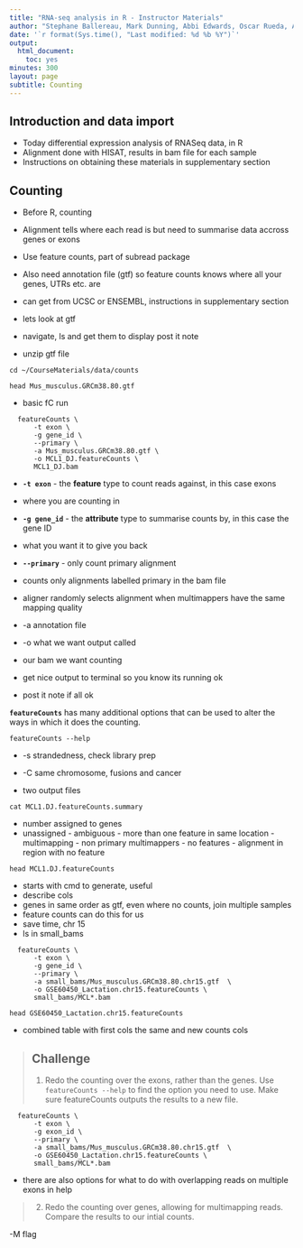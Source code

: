 ```yaml
---
title: "RNA-seq analysis in R - Instructor Materials"
author: "Stephane Ballereau, Mark Dunning, Abbi Edwards, Oscar Rueda, Ashley Sawle"
date: '`r format(Sys.time(), "Last modified: %d %b %Y")`'
output:
  html_document:
    toc: yes
minutes: 300
layout: page
subtitle: Counting
---
```



## Introduction and data import

* Today differential expression analysis of RNASeq data, in R
* Alignment done with HISAT, results in bam file for each sample
* Instructions on obtaining these materials in supplementary section


## Counting

* Before R, counting
* Alignment tells where each read is but need to summarise data accross genes or exons
* Use feature counts, part of subread package
* Also need annotation file (gtf) so feature counts knows where all your genes, UTRs etc. are
* can get from UCSC or ENSEMBL, instructions in supplementary section

* lets look at gtf
* navigate, ls and get them to display post it note
* unzip gtf file

```
cd ~/CourseMaterials/data/counts
  
head Mus_musculus.GRCm38.80.gtf
```

* basic fC run

```
  featureCounts \
      -t exon \
      -g gene_id \
      --primary \
      -a Mus_musculus.GRCm38.80.gtf \
      -o MCL1_DJ.featureCounts \
      MCL1_DJ.bam
```
* **`-t exon`** - the **feature** type to count reads against, in this case exons 
 - where you are counting in
* **`-g gene_id`** - the **attribute** type to summarise counts by, in this case the gene ID
 - what you want it to give you back
* **`--primary`** - only count primary alignment
 - counts only alignments labelled primary in the bam file
 - aligner randomly selects alignment when multimappers have the same mapping quality
 
* -a annotation file
* -o what we want output called
* our bam we want counting

* get nice output to terminal so you know its running ok
* post it note if all ok

**`featureCounts`** has many additional options that can be used to alter the ways in which it does the counting.

```
featureCounts --help
```

* -s strandedness, check library prep
* -C same chromosome, fusions and cancer

* two output files

```
cat MCL1.DJ.featureCounts.summary
```
* number assigned to genes
* unassigned - ambiguous - more than one feature in same location
             - multimapping - non primary multimappers
             - no features - alignment in region with no feature

```
head MCL1.DJ.featureCounts
```
* starts with cmd to generate, useful
* describe cols
* genes in same order as gtf, even where no counts, join multiple samples
* feature counts can do this for us
* save time, chr 15
* ls in small_bams


```
  featureCounts \
      -t exon \
      -g gene_id \
      --primary \
      -a small_bams/Mus_musculus.GRCm38.80.chr15.gtf  \
      -o GSE60450_Lactation.chr15.featureCounts \
      small_bams/MCL*.bam
```


```
head GSE60450_Lactation.chr15.featureCounts
```

* combined table with first cols the same and new counts cols

> ## Challenge {.challenge}
>
> 1. Redo the counting over the exons, rather than the genes. Use `featureCounts --help` to find the option you need to use. Make sure featureCounts outputs the results to a new file.
```
  featureCounts \
      -t exon \
      -g exon_id \
      --primary \
      -a small_bams/Mus_musculus.GRCm38.80.chr15.gtf  \
      -o GSE60450_Lactation.chr15.featureCounts \
      small_bams/MCL*.bam
```

* there are also options for what to do with overlapping reads on multiple exons in help

> 2. Redo the counting over genes, allowing for multimapping reads. Compare the results to our intial counts.
>

-M flag 
